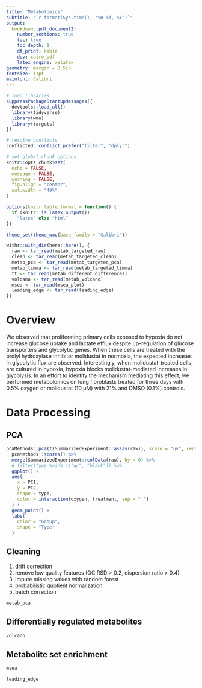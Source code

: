 ```yaml
---
title: "Metabolomics"
subtitle: "`r format(Sys.time(), '%B %d, %Y')`"
output: 
  bookdown::pdf_document2:
    number_sections: true
    toc: true
    toc_depth: 1
    df_print: kable
    dev: cairo_pdf
    latex_engine: xelatex
geometry: margin = 0.5in
fontsize: 11pt
mainfont: Calibri
---
```


```r
# load libraries
suppressPackageStartupMessages({
  devtools::load_all()
  library(tidyverse)
  library(wmo)
  library(targets)
})

# resolve conflicts
conflicted::conflict_prefer("filter", "dplyr")

# set global chunk options
knitr::opts_chunk$set(
  echo = FALSE, 
  message = FALSE, 
  warning = FALSE, 
  fig.align = "center", 
  out.width = "49%"
) 

options(knitr.table.format = function() {
  if (knitr::is_latex_output()) 
    "latex" else "html"
})

theme_set(theme_wmo(base_family = "Calibri"))
```

```r
withr::with_dir(here::here(), {
  raw <- tar_read(metab_targeted_raw)
  clean <- tar_read(metab_targeted_clean)
  metab_pca <- tar_read(metab_targeted_pca)
  metab_limma <- tar_read(metab_targeted_limma)
  tt <- tar_read(metab_different_differences)
  volcano <- tar_read(metab_volcano)
  msea <- tar_read(msea_plot)
  leading_edge <- tar_read(leading_edge)
})
```

\newpage

# Overview

We observed that proliferating primary cells exposed to hypoxia do not increase glucose uptake and lactate efflux despite up-regulation of glucose transporters and glycolytic genes. When these cells are treated with the prolyl hydroxylase inhibitor molidustat in normoxia, the expected increases in glycolytic flux are observed. Interestingly, when molidustat-treated cells are cultured in hypoxia, hypoxia blocks molidustat-mediated increases in glycolysis. In an effort to identify the mechanism mediating this effect, we performed metabolomics on lung fibroblasts treated for three days with 0.5% oxygen or molidustat (10 μM) with 21% and DMSO (0.1%) controls. 

# Data Processing

## PCA

```r
pcaMethods::pca(t(SummarizedExperiment::assay(raw)), scale = "uv", center = TRUE) %>% 
  pcaMethods::scores() %>% 
  merge(SummarizedExperiment::colData(raw), by = 0) %>% 
  # filter(type %nin% c("qc", "blank")) %>% 
  ggplot() +
  aes(
    x = PC1, 
    y = PC2, 
    shape = type,
    color = interaction(oxygen, treatment, sep = "|")
  ) + 
  geom_point() +
  labs(
    color = "Group", 
    shape = "Type"
  )
```
## Cleaning

1. drift correction
1. remove low quality features (QC RSD > 0.2, dispersion ratio > 0.4)
1. impute missing values with random forest
1. probabilistic quotient normalization
1. batch correction

```r
metab_pca
```

## Differentially regulated metabolites

```r
volcano
```

## Metabolite set enrichment

```r
msea
```

```r
leading_edge
```

